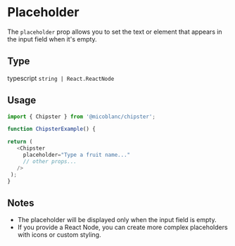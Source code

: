 # Placeholder

The `placeholder` prop allows you to set the text or element that appears in the input field when it's empty.

## Type
typescript
`string | React.ReactNode`

## Usage
```js filename="ChipsterExample.jsx" {7} copy
import { Chipster } from '@micoblanc/chipster';

function ChipsterExample() {

return (
   <Chipster
     placeholder="Type a fruit name..."
     // other props...
   />
 );
}
```

## Notes

- The placeholder will be displayed only when the input field is empty.
- If you provide a React Node, you can create more complex placeholders with icons or custom styling.